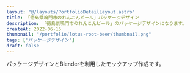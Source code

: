 ```yaml
---
layout: "@/layouts/PortfolioDetailLayout.astro"
title: 「徳島県鳴門市のれんこんビール」パッケージデザイン
description: 「徳島県鳴門市のれんこんビール」のパッケージデザインになります。
createAt: 2022-06-15
thumbnail: "/portfolio/lotus-root-beer/thumbnail.png"
tags: ["パッケージデザイン"]
draft: false
---
```



パッケージデザインとBlenderを利用したモックアップ作成です。

<CommonImg
  src="/portfolio/lotus-root-beer/03.jpg"
  alt="徳島県鳴門市のれんこんビール"
  class="mb-L mt-XL mt-XL"
  client:only="react"
/>
<div class="multi-column-3">
  <CommonImg
    src="/portfolio/lotus-root-beer/01.png"
    alt="徳島県鳴門市のれんこんビール"
    client:only="react"
  />
  <CommonImg
    src="/portfolio/lotus-root-beer/02.png"
    alt="徳島県鳴門市のれんこんビール"
    client:only="react"
  />
</div>
